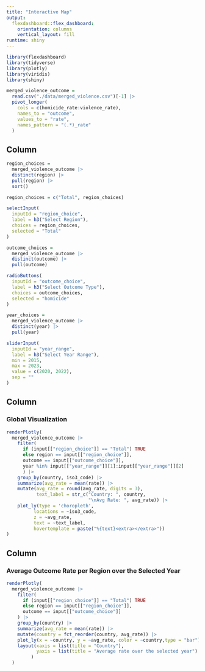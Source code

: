 ```yaml
---
title: "Interactive Map"
output: 
  flexdashboard::flex_dashboard:
    orientation: columns
    vertical_layout: fill
runtime: shiny
---
```


```r
library(flexdashboard)
library(tidyverse)
library(plotly)
library(viridis)
library(shiny)
```

```r
merged_violence_outcome = 
  read.csv("./data/merged_violence.csv")[-1] |> 
  pivot_longer(
    cols = c(homicide_rate:violence_rate), 
    names_to = "outcome", 
    values_to = "rate", 
    names_pattern = "(.*)_rate"
  )
```

Column {.sidebar}
-----------------------------------------------------------------------

```r
region_choices = 
  merged_violence_outcome |>
  distinct(region) |>
  pull(region) |>
  sort()

region_choices = c("Total", region_choices)

selectInput(
  inputId = "region_choice", 
  label = h3("Select Region"), 
  choices = region_choices, 
  selected = "Total"
)
```


```r
outcome_choices = 
  merged_violence_outcome |>
  distinct(outcome) |>
  pull(outcome)

radioButtons(
  inputId = "outcome_choice", 
  label = h3("Select Outcome Type"), 
  choices = outcome_choices,
  selected = "homicide"
)
```


```r
year_choices = 
  merged_violence_outcome |>
  distinct(year) |> 
  pull(year)

sliderInput(
  inputId = "year_range", 
  label = h3("Select Year Range"), 
  min = 2015, 
  max = 2023, 
  value = c(2020, 2022),
  sep = ""
)
```


Column {data-width=500}
-----------------------------------------------------------------------

### Global Visualization 

```r
renderPlotly(
  merged_violence_outcome |>
    filter(
      if (input[["region_choice"]] == "Total") TRUE 
      else region == input[["region_choice"]],
      outcome == input[["outcome_choice"]],
      year %in% input[["year_range"]][1]:input[["year_range"]][2]
      ) |>
    group_by(country, iso3_code) |>
    summarize(avg_rate = mean(rate)) |> 
    mutate(avg_rate = round(avg_rate, digits = 3),
           text_label = str_c("Country: ", country, 
                              "\nAvg Rate: ", avg_rate)) |>
    plot_ly(type = 'choropleth', 
          locations = ~iso3_code, 
          z = ~avg_rate, 
          text = ~text_label, 
          hovertemplate = paste("%{text}<extra></extra>"))
)
```



Column {data-width=500}
-----------------------------------------------------------------------

### Average Outcome Rate per Region over the Selected Year

```r
renderPlotly(
  merged_violence_outcome |>
    filter(
      if (input[["region_choice"]] == "Total") TRUE 
      else region == input[["region_choice"]],
      outcome == input[["outcome_choice"]]
    ) |>
    group_by(country) |>
    summarize(avg_rate = mean(rate)) |>
    mutate(country = fct_reorder(country, avg_rate)) |>
    plot_ly(x = ~country, y = ~avg_rate, color = ~country,type = "bar") |>
    layout(xaxis = list(title = "Country"), 
           yaxis = list(title = "Average rate over the selected year")
         )
  )
```




